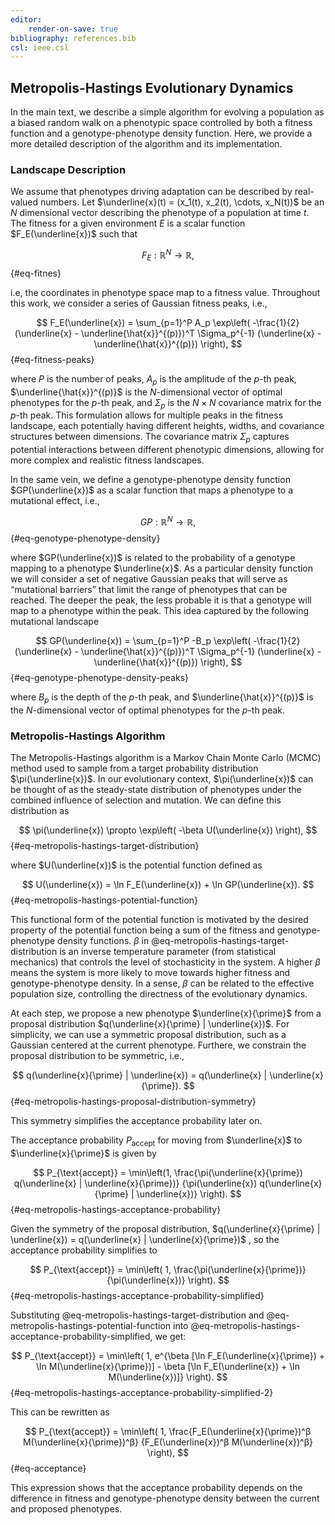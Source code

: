 ```yaml
---
editor:
    render-on-save: true
bibliography: references.bib
csl: ieee.csl
---
```


## Metropolis-Hastings Evolutionary Dynamics

In the main text, we describe a simple algorithm for evolving a population as a
biased random walk on a phenotypic space controlled by both a fitness function
and a genotype-phenotype density function. Here, we provide a more detailed
description of the algorithm and its implementation. 

### Landscape Description

We assume that phenotypes driving adaptation can be described by real-valued
numbers. Let $\underline{x}(t) = (x_1(t), x_2(t), \cdots, x_N(t))$ be an $N$
dimensional vector describing the phenotype of a population at time $t$. The
fitness for a given environment $E$ is a scalar function $F_E(\underline{x})$
such that

$$
F_E: \mathbb{R}^N \to \mathbb{R},
$${#eq-fitnes}

i.e, the coordinates in phenotype space map to a fitness value. Throughout this
work, we consider a series of Gaussian fitness peaks, i.e.,

$$
F_E(\underline{x}) = 
\sum_{p=1}^P A_p 
\exp\left(
    -\frac{1}{2}
    (\underline{x} - \underline{\hat{x}}^{(p)})^T 
    \Sigma_p^{-1} 
    (\underline{x} - \underline{\hat{x}}^{(p)})
\right),
$${#eq-fitness-peaks}

where $P$ is the number of peaks, $A_p$ is the amplitude of the $p$-th peak,
$\underline{\hat{x}}^{(p)}$ is the $N$-dimensional vector of optimal phenotypes
for the $p$-th peak, and $\Sigma_p$ is the $N \times N$ covariance matrix for
the $p$-th peak. This formulation allows for multiple peaks in the fitness
landscape, each potentially having different heights, widths, and covariance
structures between dimensions. The covariance matrix $\Sigma_p$ captures
potential interactions between different phenotypic dimensions, allowing for
more complex and realistic fitness landscapes.

In the same vein, we define a genotype-phenotype density function
$GP(\underline{x})$ as a scalar function that maps a phenotype to a mutational
effect, i.e.,

$$
GP: \mathbb{R}^N \to \mathbb{R},
$${#eq-genotype-phenotype-density}

where $GP(\underline{x})$ is related to the probability of a genotype mapping to
a phenotype $\underline{x}$. As a particular density function we will consider a
set of negative Gaussian peaks that will serve as "mutational barriers" that
limit the range of phenotypes that can be reached. The deeper the peak, the less
probable it is that a genotype will map to a phenotype within the peak. This
idea captured by the following mutational landscape

$$
GP(\underline{x}) = 
\sum_{p=1}^P -B_p 
\exp\left(
    -\frac{1}{2}
    (\underline{x} - \underline{\hat{x}}^{(p)})^T 
    \Sigma_p^{-1} 
    (\underline{x} - \underline{\hat{x}}^{(p)})
\right),
$${#eq-genotype-phenotype-density-peaks}

where $B_p$ is the depth of the $p$-th peak, and $\underline{\hat{x}}^{(p)}$ is
the $N$-dimensional vector of optimal phenotypes for the $p$-th peak.

### Metropolis-Hastings Algorithm

The Metropolis-Hastings algorithm is a Markov Chain Monte Carlo (MCMC) method
used to sample from a target probability distribution $\pi(\underline{x})$. In
our evolutionary context, $\pi(\underline{x})$ can be thought of as the
steady-state distribution of phenotypes under the combined influence of
selection and mutation. We can define this distribution as

$$
\pi(\underline{x}) \propto \exp\left(
    -\beta U(\underline{x})
\right),
$${#eq-metropolis-hastings-target-distribution}

where $U(\underline{x})$ is the potential function defined as

$$
U(\underline{x}) = \ln F_E(\underline{x}) + \ln GP(\underline{x}).
$${#eq-metropolis-hastings-potential-function}

This functional form of the potential function is motivated by the desired
property of the potential function being a sum of the fitness and
genotype-phenotype density functions. $\beta$ in
@eq-metropolis-hastings-target-distribution is an inverse temperature parameter
(from statistical mechanics) that controls the level of stochasticity in the
system. A higher $\beta$ means the system is more likely to move towards higher
fitness and genotype-phenotype density. In a sense, $\beta$ can be related to
the effective population size, controlling the directness of the evolutionary
dynamics.

At each step, we propose a new phenotype $\underline{x}{\prime}$ from a proposal
distribution $q(\underline{x}{\prime} | \underline{x})$. For simplicity, we can
use a symmetric proposal distribution, such as a Gaussian centered at the
current phenotype. Furthere, we constrain the proposal distribution to be
symmetric, i.e.,

$$
q(\underline{x}{\prime} | \underline{x}) = 
q(\underline{x} | \underline{x}{\prime}).
$${#eq-metropolis-hastings-proposal-distribution-symmetry}

This symmetry simplifies the acceptance probability later on.

The acceptance probability  $P_{\text{accept}}$  for moving from
$\underline{x}$  to  $\underline{x}{\prime}$  is given by

$$
P_{\text{accept}} = 
\min\left(1, 
    \frac{\pi(\underline{x}{\prime}) q(\underline{x} | \underline{x}{\prime})}
    {\pi(\underline{x}) q(\underline{x}{\prime} | \underline{x})}
\right).
$${#eq-metropolis-hastings-acceptance-probability}

Given the symmetry of the proposal distribution,  $q(\underline{x}{\prime} |
\underline{x}) = q(\underline{x} | \underline{x}{\prime})$ , so the acceptance
probability simplifies to

$$
P_{\text{accept}} = \min\left(
    1, 
    \frac{\pi(\underline{x}{\prime})}{\pi(\underline{x})}
    \right).
$${#eq-metropolis-hastings-acceptance-probability-simplified}

Substituting @eq-metropolis-hastings-target-distribution and
@eq-metropolis-hastings-potential-function into
@eq-metropolis-hastings-acceptance-probability-simplified, we get:

$$
P_{\text{accept}} = \min\left(
    1, 
    e^{\beta [\ln F_E(\underline{x}{\prime}) + \ln M(\underline{x}{\prime})] - 
    \beta [\ln F_E(\underline{x}) + \ln M(\underline{x})]}
    \right).
$${#eq-metropolis-hastings-acceptance-probability-simplified-2}

This can be rewritten as

$$
P_{\text{accept}} = \min\left(
    1,
    \frac{F_E(\underline{x}{\prime})^β M(\underline{x}{\prime})^β}
    {F_E(\underline{x})^β M(\underline{x})^β}
\right),
$${#eq-acceptance}

This expression shows that the acceptance probability depends on the difference
in fitness and genotype-phenotype density between the current and proposed
phenotypes.